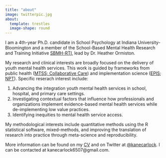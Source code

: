 ```yaml
---
title: "about"
image: twitterpic.jpg
about: 
  template: trestles
  image-shape: round
---
```


I am a 4th-year Ph.D. candidate in School Psychology at Indiana University-Bloomington and a member of the School-Based Mental Health Research and Training Initiative [SBMH-RTI](https://www.sbmhinitiative.com), lead by Dr. Heather Ormiston.     

My research and clinical interests are broadly focused on the delivery of youth mental health services. This work is guided by frameworks from public health ([MTSS; Collaborative Care](https://www.ncbi.nlm.nih.gov/pmc/articles/PMC5383210/)) and implementation science ([EPIS](https://episframework.com/); [NPT](https://implementationscience.biomedcentral.com/articles/10.1186/s13012-022-01191-x)). Specific reserach interest include: 

1) Advancing the integration youth mental health services in school, hospital, and primary care settings.
2) Investigating contextual factors that influence how professionals and organizations implement evidence-based mental health services while de-implementing low value practices. 
3) Identifying inequities to mental health service access. 

My methodological interests include quantitative methods using the R statistical software, mixed-methods, and improving the translation of research into practice through meta-science and reproducibility.

More information can be found on my [CV](https://www.kanecarlock.com/cv.html) and on Twitter at [@kanecarlock](https://twitter.com/kanecarlock). I can be contacted at kanecarlock6507@gmail.com.